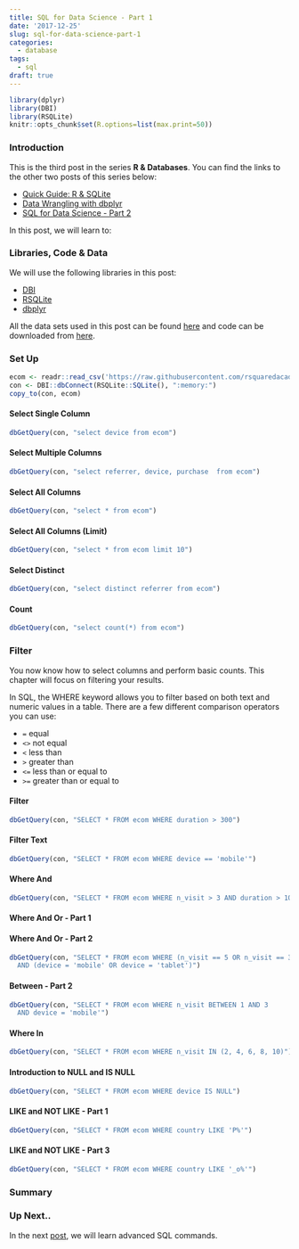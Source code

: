 ```yaml
---
title: SQL for Data Science - Part 1
date: '2017-12-25'
slug: sql-for-data-science-part-1
categories:
  - database
tags:
  - sql
draft: true
---
```


```r
library(dplyr)
library(DBI)
library(RSQLite)
knitr::opts_chunk$set(R.options=list(max.print=50))
```

### Introduction

This is the third post in the series **R & Databases**. You can find the links to the other two posts of this series below:

- [Quick Guide: R & SQLite](https://rsquaredacademy.github.io/blog/post/quick-guide-r-sqlite/)
- [Data Wrangling with dbplyr](https://rsquaredacademy.github.io/blog/post/data-wrangling-with-dbplyr)
- [SQL for Data Science - Part 2](https://rsquaredacademy.github.io/blog/post/sql-for-data-science-part-2)

In this post, we will learn to:

### Libraries, Code & Data

We will use the following libraries in this post:

- [DBI](http://readr.tidyverse.org/)
- [RSQLite](https://rstats-db.github.io/RSQLite/)
- [dbplyr](http://dbplyr.tidyverse.org/)

All the data sets used in this post can be found [here](https://github.com/rsquaredacademy/datasets) and code can be downloaded from [here](https://gist.github.com/rsquaredacademy/f44774d9c6e115c08d5e2e693380a00f).

### Set Up

```r
ecom <- readr::read_csv('https://raw.githubusercontent.com/rsquaredacademy/datasets/master/web.csv')
con <- DBI::dbConnect(RSQLite::SQLite(), ":memory:")
copy_to(con, ecom)
```

#### Select Single Column

```r
dbGetQuery(con, "select device from ecom")
```

#### Select Multiple Columns

```r
dbGetQuery(con, "select referrer, device, purchase  from ecom")
```

#### Select All Columns

```r
dbGetQuery(con, "select * from ecom")
```

#### Select All Columns (Limit)

```r
dbGetQuery(con, "select * from ecom limit 10")
```

#### Select Distinct

```r
dbGetQuery(con, "select distinct referrer from ecom")
```

#### Count

```r
dbGetQuery(con, "select count(*) from ecom")
```

### Filter

You now know how to select columns and perform basic counts. This chapter will focus on filtering your results.

In SQL, the WHERE keyword allows you to filter based on both text and numeric values in a table. There are a few different comparison operators you can use:

- `=` equal
- `<>` not equal
- `<` less than
- `>` greater than
- `<=` less than or equal to
- `>=` greater than or equal to


#### Filter

```r
dbGetQuery(con, "SELECT * FROM ecom WHERE duration > 300")
```

#### Filter Text

```r
dbGetQuery(con, "SELECT * FROM ecom WHERE device == 'mobile'")
```

#### Where And

```r
dbGetQuery(con, "SELECT * FROM ecom WHERE n_visit > 3 AND duration > 100")
```

#### Where And Or - Part 1

#### Where And Or - Part 2

```r
dbGetQuery(con, "SELECT * FROM ecom WHERE (n_visit == 5 OR n_visit == 3) 
  AND (device = 'mobile' OR device = 'tablet')")
```

#### Between - Part 2

```r
dbGetQuery(con, "SELECT * FROM ecom WHERE n_visit BETWEEN 1 AND 3
  AND device = 'mobile'")
```

#### Where In

```r
dbGetQuery(con, "SELECT * FROM ecom WHERE n_visit IN (2, 4, 6, 8, 10)")
```

#### Introduction to NULL and IS NULL

```r
dbGetQuery(con, "SELECT * FROM ecom WHERE device IS NULL")
```

#### LIKE and NOT LIKE - Part 1

```r
dbGetQuery(con, "SELECT * FROM ecom WHERE country LIKE 'P%'")
```

#### LIKE and NOT LIKE - Part 3

```r
dbGetQuery(con, "SELECT * FROM ecom WHERE country LIKE '_o%'")
```

### Summary

### Up Next..

In the next [post](https://rsquaredacademy.github.io/blog/post/sql-for-data-science-part-2), we will learn advanced SQL commands.


